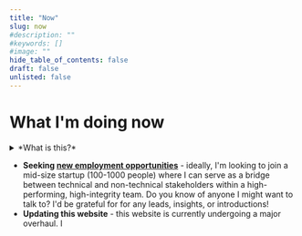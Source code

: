 ```yaml
---
title: "Now"
slug: now
#description: ""
#keywords: []
#image: ""
hide_table_of_contents: false
draft: false
unlisted: false
---
```



# What I'm doing now
<Details>
    <summary>*What is this?*</summary>
    
    From [nownownow.com](https://nownownow.com/about):
    > "*Most websites have a link that says “about”. It goes to a page that tells you something about the background of this person or business. For short, people just call it an “about page”.*
    >
    > *Most websites have a link that says “contact”. It goes to a page that tells you how to contact this person or business. For short, people just call it a “contact page”.*
    >
    > *So a website with a link that says “now” goes to a page that tells you what this person is focused on at this point in their life. For short, we call it a “now page”.*"
</Details>

- **Seeking [new employment opportunities](https://www.linkedin.com/feed/update/urn:li:activity:7160737757093392384/)** - ideally, I'm looking to join a mid-size startup (100-1000 people) where I can serve as a bridge between technical and non-technical stakeholders within a high-performing, high-integrity team. Do you know of anyone I might want to talk to? I'd be grateful for for any leads, insights, or introductions!
- **Updating this website** - this website is currently undergoing a major overhaul. I
